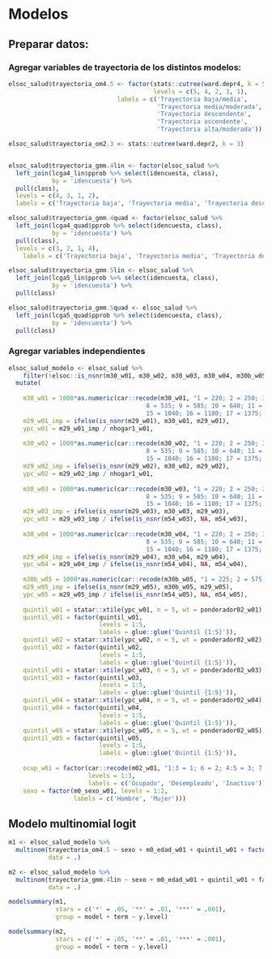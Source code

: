 
# Modelos


## Preparar datos:

### Agregar variables de trayectoria de los distintos modelos: {-}

```r
elsoc_salud$trayectoria_om4.5 <- factor(stats::cutree(ward.depr4, k = 5),
                                        levels = c(5, 4, 2, 3, 1),
                              labels = c('Trayectoria baja/media',
                                         'Trayectoria media/moderada',
                                         'Trayectoria descendente',
                                         'Trayectoria ascendente',
                                         'Trayectoria alta/moderada'))

elsoc_salud$trayectoria_om2.3 <- stats::cutree(ward.depr2, k = 3)


elsoc_salud$trayectoria_gmm.4lin <- factor(elsoc_salud %>% 
  left_join(lcga4_lin$pprob %>% select(idencuesta, class),
            by = 'idencuesta') %>%
  pull(class),
  levels = c(4, 3, 1, 2),
  labels = c('Trayectoria baja', 'Trayectoria media', 'Trayectoria descendente', 'Trayectoria ascendente'))

elsoc_salud$trayectoria_gmm.4quad <- factor(elsoc_salud %>% 
  left_join(lcga4_quad$pprob %>% select(idencuesta, class),
            by = 'idencuesta') %>%
  pull(class),
  levels = c(3, 2, 1, 4),
    labels = c('Trayectoria baja', 'Trayectoria media', 'Trayectoria descendente', 'Trayectoria ascendente'))

elsoc_salud$trayectoria_gmm.5lin <- elsoc_salud %>% 
  left_join(lcga5_lin$pprob %>% select(idencuesta, class),
            by = 'idencuesta') %>%
  pull(class)

elsoc_salud$trayectoria_gmm.5quad <- elsoc_salud %>% 
  left_join(lcga5_quad$pprob %>% select(idencuesta, class),
            by = 'idencuesta') %>%
  pull(class)

```

### Agregar variables independientes {-}

```r

elsoc_salud_modelo <- elsoc_salud %>% 
    filter(!elsoc::is_nsnr(m30_w01, m30_w02, m30_w03, m30_w04, m30b_w05)) %>% 
  mutate(
    
    m30_w01 = 1000*as.numeric(car::recode(m30_w01, "1 = 220; 2 = 250; 3 = 305; 4 = 355; 5 = 400; 6 = 445; 7 = 490; 
                                      8 = 535; 9 = 585; 10 = 640; 11 = 700; 12 = 765; 13 = 845; 14 = 935;
                                      15 = 1040; 16 = 1180; 17 = 1375; 18 = 1670; 19 = 2275; 20 = 2700; NA = NA")),
    m29_w01_imp = ifelse(is_nsnr(m29_w01), m30_w01, m29_w01),
    ypc_w01 = m29_w01_imp / nhogar1_w01,
    
    m30_w02 = 1000*as.numeric(car::recode(m30_w02, "1 = 220; 2 = 250; 3 = 305; 4 = 355; 5 = 400; 6 = 445; 7 = 490; 
                                      8 = 535; 9 = 585; 10 = 640; 11 = 700; 12 = 765; 13 = 845; 14 = 935;
                                      15 = 1040; 16 = 1180; 17 = 1375; 18 = 1670; 19 = 2275; 20 = 2700; NA = NA")),
    m29_w02_imp = ifelse(is_nsnr(m29_w02), m30_w02, m29_w02),
    ypc_w02 = m29_w02_imp / nhogar1_w01,    
    
    m30_w03 = 1000*as.numeric(car::recode(m30_w03, "1 = 220; 2 = 250; 3 = 305; 4 = 355; 5 = 400; 6 = 445; 7 = 490; 
                                      8 = 535; 9 = 585; 10 = 640; 11 = 700; 12 = 765; 13 = 845; 14 = 935;
                                      15 = 1040; 16 = 1180; 17 = 1375; 18 = 1670; 19 = 2275; 20 = 2700; NA = NA")),
    m29_w03_imp = ifelse(is_nsnr(m29_w03), m30_w03, m29_w03),
    ypc_w03 = m29_w03_imp / ifelse(is_nsnr(m54_w03), NA, m54_w03),
    
    m30_w04 = 1000*as.numeric(car::recode(m30_w04, "1 = 220; 2 = 250; 3 = 305; 4 = 355; 5 = 400; 6 = 445; 7 = 490; 
                                      8 = 535; 9 = 585; 10 = 640; 11 = 700; 12 = 765; 13 = 845; 14 = 935;
                                      15 = 1040; 16 = 1180; 17 = 1375; 18 = 1670; 19 = 2275; 20 = 2700; NA = NA")),
    m29_w04_imp = ifelse(is_nsnr(m29_w04), m30_w04, m29_w04),
    ypc_w04 = m29_w04_imp / ifelse(is_nsnr(m54_w04), NA, m54_w04),
    
    m30b_w05 = 1000*as.numeric(car::recode(m30b_w05, "1 = 225; 2 = 575; 3 = 850; 4 = 1250; 5 = 1750; NA = NA")),
    m29_w05_imp = ifelse(is_nsnr(m29_w05), m30b_w05, m29_w05),
    ypc_w05 = m29_w05_imp / ifelse(is_nsnr(m54_w05), NA, m54_w05),
    
    quintil_w01 = statar::xtile(ypc_w01, n = 5, wt = ponderador02_w01),
    quintil_w01 = factor(quintil_w01,
                         levels = 1:5,
                         labels = glue::glue('Quintil {1:5}')),
    quintil_w02 = statar::xtile(ypc_w02, n = 5, wt = ponderador02_w02),
    quintil_w02 = factor(quintil_w02,
                         levels = 1:5,
                         labels = glue::glue('Quintil {1:5}')),
    quintil_w03 = statar::xtile(ypc_w03, n = 5, wt = ponderador02_w03),
    quintil_w03 = factor(quintil_w03,
                         levels = 1:5,
                         labels = glue::glue('Quintil {1:5}')),
    quintil_w04 = statar::xtile(ypc_w04, n = 5, wt = ponderador02_w04),
    quintil_w04 = factor(quintil_w04,
                         levels = 1:5,
                         labels = glue::glue('Quintil {1:5}')),
    quintil_w05 = statar::xtile(ypc_w05, n = 5, wt = ponderador02_w05),
    quintil_w05 = factor(quintil_w05,
                         levels = 1:5,
                         labels = glue::glue('Quintil {1:5}')),
   
    ocup_w01 = factor(car::recode(m02_w01, "1:3 = 1; 6 = 2; 4:5 = 3; 7:9 = 3"),
                      levels = 1:3,
                      labels = c('Ocupado', 'Desempleado', 'Inactivo')),
    sexo = factor(m0_sexo_w01, levels = 1:2,
                  labels = c('Hombre', 'Mujer')))


```


## Modelo multinomial logit

```r


m1 <- elsoc_salud_modelo %>%
  multinom(trayectoria_om4.5 ~ sexo + m0_edad_w01 + quintil_w01 + factor(m43_w01 == 5) + ocup_w01,
           data = .) 

m2 <- elsoc_salud_modelo %>%
  multinom(trayectoria_gmm.4lin ~ sexo + m0_edad_w01 + quintil_w01 + factor(m43_w01 == 5) + ocup_w01,
           data = .) 

modelsummary(m1,
             stars = c('*' = .05, '**' = .01, '***' = .001),
             group = model + term ~ y.level)

modelsummary(m2,
             stars = c('*' = .05, '**' = .01, '***' = .001),
             group = model + term ~ y.level)

```
